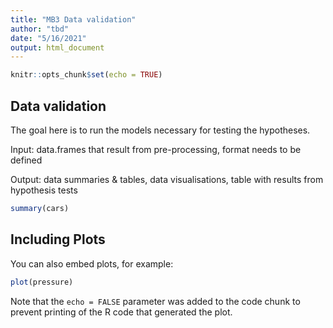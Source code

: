 ```yaml
---
title: "MB3 Data validation"
author: "tbd"
date: "5/16/2021"
output: html_document
---
```


```r
knitr::opts_chunk$set(echo = TRUE)
```

## Data validation

The goal here is to run the models necessary for testing the hypotheses. 

Input: data.frames that result from pre-processing, format needs to be defined

Output:  data summaries & tables, data visualisations, table with results from hypothesis tests

```r
summary(cars)
```

## Including Plots

You can also embed plots, for example:

```r
plot(pressure)
```

Note that the `echo = FALSE` parameter was added to the code chunk to prevent printing of the R code that generated the plot.
